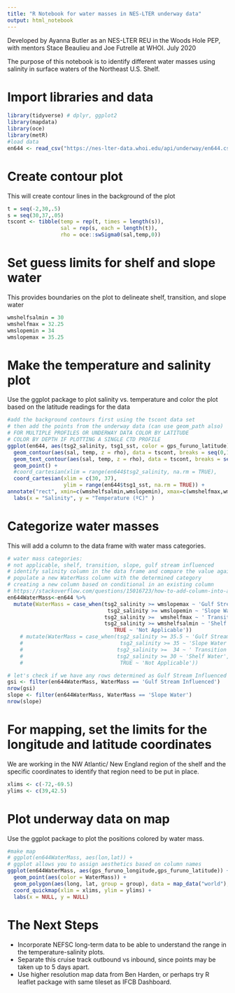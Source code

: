 ```yaml
---
title: "R Notebook for water masses in NES-LTER underway data"
output: html_notebook
---
```


Developed by Ayanna Butler as an NES-LTER REU in the Woods Hole PEP, with mentors Stace Beaulieu and Joe Futrelle at WHOI.
July 2020

The purpose of this notebook is to identify different water masses using salinity in surface waters of the Northeast U.S. Shelf.

# Import libraries and data

```r
library(tidyverse) # dplyr, ggplot2
library(mapdata)
library(oce)
library(metR)
#load data
en644 <- read_csv("https://nes-lter-data.whoi.edu/api/underway/en644.csv")

```
# Create contour plot
This will create contour lines in the background of the plot 
```r
t = seq(-2,30,.5)
s = seq(30,37,.05)
tscont <- tibble(temp = rep(t, times = length(s)),
                 sal = rep(s, each = length(t)),
                 rho = oce::swSigma0(sal,temp,0))
```
# Set guess limits for shelf and slope water
This provides boundaries on the plot to delineate shelf, transition, and slope water
```r
wmshelfsalmin = 30
wmshelfmax = 32.25
wmslopemin = 34
wmslopemax = 35.25
```

# Make the temperature and salinity plot
Use the ggplot package to plot salinity vs. temperature and color the plot based on the latitude readings for the data
```r
#add the background contours first using the tscont data set
# then add the points from the underway data (can use geom_path also)
# FOR MULTIPLE PROFILES OR UNDERWAY DATA COLOR BY LATITUDE
# COLOR BY DEPTH IF PLOTTING A SINGLE CTD PROFILE
ggplot(en644, aes(tsg2_salinity, tsg1_sst, color = gps_furuno_latitude)) +
  geom_contour(aes(sal, temp, z = rho), data = tscont, breaks = seq(0,100,0.5), color = "grey70") +
  geom_text_contour(aes(sal, temp, z = rho), data = tscont, breaks = seq(0,100,0.5), color = "grey70") +
  geom_point() + 
  #coord_cartesian(xlim = range(en644$tsg2_salinity, na.rm = TRUE),
  coord_cartesian(xlim = c(30, 37),
                  ylim = range(en644$tsg1_sst, na.rm = TRUE)) +
annotate("rect", xmin=c(wmshelfsalmin,wmslopemin), xmax=c(wmshelfmax,wmslopemax), ymin=c(19,26) , ymax=c(25.5,27.75), alpha=0.2, color="blue", fill="blue")+
  labs(x = "Salinity", y = "Temperature (ºC)" )
```


# Categorize water masses
This will add a column to the data frame with water mass categories.
```r
# water mass categories:
# not applicable, shelf, transition, slope, gulf stream influenced
# identify salinity column in the data frame and compare the value against the range
# populate a new WaterMass column with the determined category
# creating a new column based on conditional in an existing column
# https://stackoverflow.com/questions/15016723/how-to-add-column-into-a-dataframe-based-on-condition
en644WaterMass<-en644 %>%
  mutate(WaterMass = case_when(tsg2_salinity >= wmslopemax ~ 'Gulf Stream Influenced',
                                tsg2_salinity >= wmslopemin ~ 'Slope Water',
                               tsg2_salinity >=  wmshelfmax ~ ' Transition Water',
                               tsg2_salinity >= wmshelfsalmin ~ 'Shelf Water',
                                  TRUE ~ 'Not Applicable'))
    # mutate(WaterMass = case_when(tsg2_salinity >= 35.5 ~ 'Gulf Stream Influenced',
    #                               tsg2_salinity >= 35 ~ 'Slope Water',
    #                              tsg2_salinity >=  34 ~ ' Transition Water',
    #                              tsg2_salinity >= 30 ~ 'Shelf Water',
    #                               TRUE ~ 'Not Applicable'))

# let's check if we have any rows determined as Gulf Stream Influenced or Slope Water
gsi <- filter(en644WaterMass, WaterMass == 'Gulf Stream Influenced')
nrow(gsi)
slope <- filter(en644WaterMass, WaterMass == 'Slope Water')
nrow(slope)
```

# For mapping, set the limits for the longitude and latitude coordinates
We are working in the NW Atlantic/ New England region of the shelf and the specific coordinates to identify that region need to be put in place.

```r
xlims <- c(-72,-69.5)
ylims <- c(39,42.5)
```

# Plot underway data on map 
Use the ggplot package to plot the positions colored by water mass.

```r
#make map
# ggplot(en644WaterMass, aes(lon,lat)) +
# ggplot allows you to assign aesthetics based on column names
ggplot(en644WaterMass, aes(gps_furuno_longitude,gps_furuno_latitude)) +
  geom_point(aes(color = WaterMass)) +
  geom_polygon(aes(long, lat, group = group), data = map_data("world"), fill = "grey50") +
  coord_quickmap(xlim = xlims, ylim = ylims) +
  labs(x = NULL, y = NULL)
```
# The Next Steps
* Incorporate NEFSC long-term data to be able to understand the range in the  temperature-salinity plots. 
* Separate this cruise track outbound vs inbound, since points may be taken up to 5 days apart.
* Use higher resolution map data from Ben Harden, or perhaps try R leaflet package with same tileset as IFCB Dashboard.